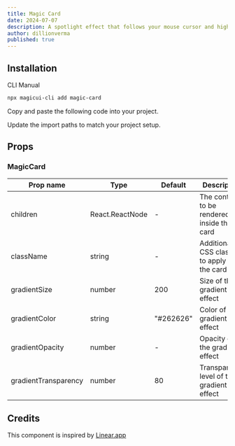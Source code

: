 ```yaml
---
title: Magic Card
date: 2024-07-07
description: A spotlight effect that follows your mouse cursor and highlights borders on hover.
author: dillionverma
published: true
---
```


<ComponentPreview name="magic-card-demo" />

## Installation

<Tabs defaultValue="cli">

<TabsList>
  <TabsTrigger value="cli">CLI</TabsTrigger>
  <TabsTrigger value="manual">Manual</TabsTrigger>
</TabsList>
<TabsContent value="cli">

```bash
npx magicui-cli add magic-card
```

</TabsContent>

<TabsContent value="manual">

<Steps>

<Step>Copy and paste the following code into your project.</Step>

<ComponentSource name="magic-card" />

<Step>Update the import paths to match your project setup.</Step>

</Steps>

</TabsContent>

</Tabs>

## Props

### MagicCard

| Prop name            | Type            | Default   | Description                                 |
| -------------------- | --------------- | --------- | ------------------------------------------- |
| children             | React.ReactNode | -         | The content to be rendered inside the card  |
| className            | string          | -         | Additional CSS classes to apply to the card |
| gradientSize         | number          | 200       | Size of the gradient effect                 |
| gradientColor        | string          | "#262626" | Color of the gradient effect                |
| gradientOpacity      | number          | -         | Opacity of the gradient effect              |
| gradientTransparency | number          | 80        | Transparency level of the gradient effect   |

## Credits

This component is inspired by [Linear.app](https://linear.app/features)